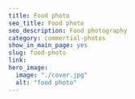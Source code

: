 ---
title: Food photo
seo_title: Food photo
seo_description: Food photography 
category: commertial-photos
show_in_main_page: yes
slug: food-photo
link:
hero_image:
  image: "./cover.jpg"
  alt: "food photo"
---
